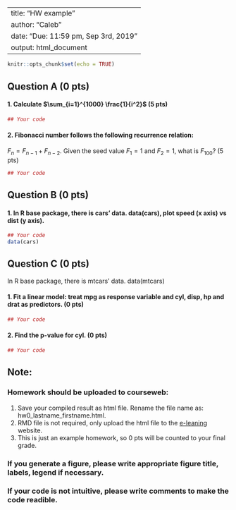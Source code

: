 ##

---
title: "HW example"
author: "Caleb"
date: "Due: 11:59 pm, Sep 3rd, 2019"
output: html_document
---

```r
knitr::opts_chunk$set(echo = TRUE)
```

## Question A (0 pts)
#### 1. Calculate $\sum_{i=1}^{1000} \frac{1}{i^2}$ (5 pts)

```r
## Your code

```

#### 2. Fibonacci number follows the following recurrence relation:
$F_n = F_{n-1} + F_{n-2}$.
Given the seed value $F_1 = 1$ and $F_2 = 1$, what is $F_{100}$? (5 pts)

```r
## Your code

```

## Question B (0 pts)
#### 1. In R base package, there is cars' data. data(cars), plot speed (x axis) vs dist (y axis).
```r
## Your code
data(cars)

```

## Question C (0 pts)

In R base package, there is mtcars' data. data(mtcars)

#### 1. Fit a linear model: treat mpg as response variable and cyl, disp, hp and drat as predictors. (0 pts)
```r
## Your code

```

#### 2. Find the p-value for cyl. (0 pts)
```r
## Your code

```


## Note:


### Homework should be uploaded to courseweb:
1. Save your compiled result as html file. Rename the file name as: hw0_lastname_firstname.html.
2. RMD file is not required, only upload the html file to the [e-leaning](https://elearning.ufl.edu) website.
3. This is just an example homework, so 0 pts will be counted to your final grade.


### If you generate a figure, please write appropriate figure title, labels, legend if necessary.

### If your code is not intuitive, please write comments to make the code readible.


